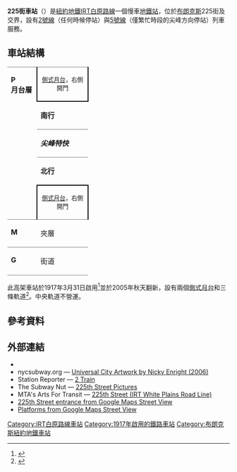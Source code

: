 {{about|IRT白原路線的車站|IRT百老匯-第七大道線的車站|大理石山-225街車站 (IRT百老匯-第七大道線)}}
{{Infobox NYCS
| name = 225街<br />{{lang|en|225th Street}}
| image = 225 IRTWP SB plat jeh.jpg
| image_caption = 南行月台
| bg_color = #E20F00
| bg_color_2 = #007527
| address = 紐約州紐約市布朗克斯區東225街及白原路
| borough = [[布朗克斯|布朗克斯]]
| locale = {{link-en|威克菲爾德 (布朗克斯)|Wakefield, Bronx|威克菲爾德}}
| coordinates = {{coord|40.888|N|73.86|W|display=inline,title|source:nlwiki}}
| division = IRT
| line = [[IRT白原路線|IRT白原路線]]
| service = White Plains north local
| connection = {{bus icon}} '''[[MTA區域巴士營運|NYCT巴士]]'''：Bx8、Bx39<br>{{bus icon}} '''[[MTA區域巴士營運|MTA巴士]]'''：BxM11
| platforms = 2個[[側式月台|側式月台]]
| tracks = 3條（2條使用中）
| structure = 高架
| open_date = {{start date and age|1917|03|31}}
| passengers = 1,365,544<ref>{{NYCS const|riderref}}</ref>
| pass_year = 2016
| pass_percent = -5.1
| rank = 315
| code = 419
| next_north = {{NYCS next | station=233街 | line=IRT白原路線 | service=White Plains north local}}
| next_south = {{NYCS next | station=219街 | line=IRT白原路線 | service=White Plains north local}}
| legend = {{NYCS infobox legend|alltimes}}{{NYCS infobox legend|rushpeak}}
}}
'''225街車站'''（{{lang-en|225th Street station}}）是[[紐約地鐵|紐約地鐵]][[IRT白原路線|IRT白原路線]]一個慢車[[地鐵站|地鐵站]]，位於[[布朗克斯|布朗克斯]]{{link-en|威克菲爾德 (布朗克斯)|Wakefield, Bronx|威克菲爾德}}225街及{{link-en|白原路|White Plains Road}}交界，設有[[紐約地鐵2號線|2號線]]（任何時候停站）與[[紐約地鐵5號線|5號線]]（僅繁忙時段的尖峰方向停站）列車服務。
== 車站結構 ==
{{Stack|float=right|
{{Routemap
|title=軌道配置圖
|title-bg=#{{NYCS color|2}}
|style=margin-left:10px;margin-top:10px;float:right;
|legend =track
|map=
uSTR!~MFADEg\uSTR!~MFADEg\uSTR!~MFADEg  ~~ ~~ ~~往[[233街車站_(IRT白原路線)|233街]]
uSTRf\uSTR\uSTRg
uSTR+BSr\uSTR\uSTR+BSl
uSTR+BSr\uSTR\uSTR+BSl
uSTR+BSr\uSTR\uSTR+BSl
uSTR+BSr\uSTR\uSTR+BSl
uSTRf\uSTR\uSTRg
uSTR!~MFADEf\uSTR!~MFADEf\uSTR!~MFADEf ~~ ~~ ~~往[[219街車站_(IRT白原路線)|219街]]
}}
}}
{|cellspacing=0 cellpadding=3
|style="border-top:solid 1px gray;border-bottom:solid 1px gray;vertical-align:top;" width=50 rowspan=5|'''P<br>月台層'''
|style="border-top:solid 1px gray;border-right:solid 2px black;border-left:solid 2px black;border-bottom:solid 2px black;text-align:center;" colspan=2|<small>[[側式月台|側式月台]]，右側開門</small>
|-
|width=100|'''南行''' 
|width=400|{{arrow|L}} [[File:NYCS-bull-trans-2.svg|纽约地铁2号线]] 往[[夫拉特布殊大道-布魯克林學院車站_(IRT諾斯特蘭大道線)|夫拉特布殊大道-布魯克林學院]]<small>（[[219街車站_(IRT白原路線)|219街]]）</small><br>{{arrow|L}} [[File:NYCS-bull-trans-5.svg|纽约地铁5号线]] 往夫拉特布殊大道-布魯克林學院（早上尖峰時段）<small>（219街）</small>
|-
|style="border-bottom:solid 0px gray;border-top:solid 1px gray;" width=100|'''''尖峰特快'''''
|style="border-bottom:solid 0px gray;border-top:solid 1px gray;" width=400|無定期服務
|-
|style="border-bottom:solid 0px gray;border-top:solid 1px gray;" width=100|'''北行'''
|style="border-bottom:solid 0px gray;border-top:solid 1px gray;" width=400|{{arrow|R}} [[File:NYCS-bull-trans-2.svg|纽约地铁2号线]] 往[[威克菲爾德-241街車站_(IRT白原路線)|威克菲爾德-241街]]<small>（[[233街車站_(IRT白原路線)|233街]]）</small><br />{{arrow|R}} [[File:NYCS-bull-trans-5.svg|纽约地铁5号线]] 往[[涅雷大道車站_(IRT白原路線)|涅雷大道]]（黃昏尖峰時段）<small>（233街）</small>
|-
|style="border-bottom:solid 1px gray;border-top:solid 2px black;border-right:solid 2px black;border-left:solid 2px black;text-align:center;" colspan=2|<small>[[側式月台|側式月台]]，右側開門</small>
|-
| style="vertical-align:top;" |'''M'''
| style="vertical-align:top;" |夾層
| style="vertical-align:top;" |車站詢問處、MetroCard自動售票機、閘機<br>{{NYCS Platform Layout access}}
|-
|style="border-top:solid 1px gray;border-bottom:solid 1px gray;vertical-align:top;" width=50|'''G'''
|style="border-top:solid 1px gray;border-bottom:solid 1px gray;vertical-align:top;" width=100|街道
|style="border-top:solid 1px gray;border-bottom:solid 1px gray;vertical-align:top;" width=400|出入口
|}
此高架車站於1917年3月31日啟用<ref>{{cite news|title=New Subway Line Opened: White Plains Extension is Now Running to 238th Street|url=http://query.nytimes.com/mem/archive-free/pdf?res=9504EED9143AE433A25752C0A9629C946696D6CF|accessdate=17 August 2015|publisher=New York Times|archive-date=2017-03-05|archive-url=https://web.archive.org/web/20170305041600/https://query.nytimes.com/mem/archive-free/pdf?res=9504EED9143AE433A25752C0A9629C946696D6CF|dead-url=no}}</ref>並於2005年秋天翻新，設有兩個[[側式月台|側式月台]]和三條軌道<ref name="tracks">{{NYCS const|trackref|trackbook3}}</ref>。中央軌道不營運。

== 參考資料 ==
{{Reflist}}
== 外部連結 ==
{{Commonscat-inline|225th Street (IRT White Plains Road Line)}}
* {{NYCS ref|http://www.nycsubway.org/perl/stations?199:154|IRT White Plains Road Line|225th Street}}
* nycsubway.org — [http://www.nycsubway.org/perl/artwork_show?170 Universal City Artwork by Nicky Enright (2006)]{{Wayback|url=http://www.nycsubway.org/perl/artwork_show?170 |date=20200927050106 }}
* Station Reporter — [https://web.archive.org/web/20141203073216/http://www.stationreporter.net/2train.htm 2 Train]
* The Subway Nut — [http://www.subwaynut.com/irt/225n2/index.html 225th Street Pictures]{{Wayback|url=http://www.subwaynut.com/irt/225n2/index.html |date=20200706135219 }}
* MTA's Arts For Transit — [http://web.mta.info/mta/aft/permanentart/permart.html?agency=nyct&line=2&station=3&xdev=89 225th Street (IRT White Plains Road Line)]{{Wayback|url=http://web.mta.info/mta/aft/permanentart/permart.html?agency=nyct&line=2&station=3&xdev=89 |date=20170810210906 }}
* [https://maps.google.com/maps?ll=40.888057,-73.860322&spn=0.00614,0.011061&layer=c&cbll=40.888151,-73.860275&panoid=lmWBFUeSwdEmscrUR8X7uQ&cbp=12,222.29,,0,12.48&t=m&z=17 225th Street entrance from Google Maps Street View]
*[https://www.google.com/maps/contrib/103237729589375373179/photos/@40.8879509,-73.8601608,3a,75y,302h,90t/data=!3m7!1e1!3m5!1s-voGvFv-5wOI%2FWVaHx5qQ6VI%2FAAAAAAAAu9A%2F7xc2euZGI34neR0USm6RyvW1e-qBcCZfwCLIBGAYYCw!2e4!6s%2F%2Flh4.googleusercontent.com%2F-voGvFv-5wOI%2FWVaHx5qQ6VI%2FAAAAAAAAu9A%2F7xc2euZGI34neR0USm6RyvW1e-qBcCZfwCLIBGAYYCw%2Fw203-h100-p-k-no%2F!7i8704!8i4352!4m3!8m2!3m1!1e1 Platforms from Google Maps Street View]{{Wayback|url=https://www.google.com/maps/contrib/103237729589375373179/photos/@40.8879509,-73.8601608,3a,75y,302h,90t/data=!3m7!1e1!3m5!1s-voGvFv-5wOI%2FWVaHx5qQ6VI%2FAAAAAAAAu9A%2F7xc2euZGI34neR0USm6RyvW1e-qBcCZfwCLIBGAYYCw!2e4!6s%2F%2Flh4.googleusercontent.com%2F-voGvFv-5wOI%2FWVaHx5qQ6VI%2FAAAAAAAAu9A%2F7xc2euZGI34neR0USm6RyvW1e-qBcCZfwCLIBGAYYCw%2Fw203-h100-p-k-no%2F!7i8704!8i4352!4m3!8m2!3m1!1e1 |date=20190918180747 }}
{{紐約地鐵2號線}}
{{紐約地鐵5號線}}
{{DEFAULTSORT:225th Street}}
[[Category:IRT白原路線車站|Category:IRT白原路線車站]]
[[Category:1917年啟用的鐵路車站|Category:1917年啟用的鐵路車站]]
[[Category:布朗克斯紐約地鐵車站|Category:布朗克斯紐約地鐵車站]]